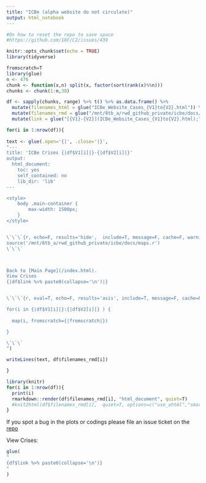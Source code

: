 ```yaml
---
title: "ICBe (alpha website do not circulate)"
output: html_notebook
---
```



```r

#On how to reset the repo to save space
#https://github.com/18F/C2/issues/439

knitr::opts_chunk$set(echo = TRUE)
library(tidyverse)
```


```r
fromscratch=T
library(glue)
n <- 476
chunk <- function(x,n) split(x, factor(sort(rank(x)%%n)))
chunks <- chunk(1:n,30)

df <- sapply(chunks, range) %>% t() %>% as.data.frame() %>%
  mutate(filenames_html = glue("ICBe_Website_Cases_{V1}to{V2}.html")) %>%
  mutate(filenames_rmd = glue("/mnt/8tb_a/rwd_github_private/icbe/docs/ICBe_Website_Cases_{V1}to{V2}.rmd")) %>%
  mutate(link = glue("[{V1}-{V2}](ICBe_Website_Cases_{V1}to{V2}.html);"))

for(i in 1:nrow(df)){
  
text <- glue(.open='{|', .close='|}',
"---
title: 'ICBe Crises {|df$V1[i]|}-{|df$V2[i]|}'
output:
  html_document:
    toc: yes
    self_contained: no
    lib_dir: 'lib'
---

<style>
    body .main-container {
        max-width: 1500px;
    }
</style>


\`\`\`{r, echo=F, results='hide',  include=T, message=F, cache=F, warning=F}
source('/mnt/8tb_a/rwd_github_private/icbe/docs/maps.r')
\`\`\`



Back to [Main Page](/index.html).    
View Crises 
{|df$link %>% paste0(collapse='\n')|}


\`\`\`{r, eval=T, echo=F, results='asis', include=T, message=F, cache=F, warning=F}

for(i in {|df$V1[i]|}:{|df$V2[i]|} ) { 
  
  map(i, fromscratch={|fromscratch|})

}

\`\`\`
")

writeLines(text, df$filenames_rmd[i])

}


```

```r
library(knitr)
for(i in 1:nrow(df)){
  print(i)
  rmarkdown::render(df$filenames_rmd[i], "html_document", quiet=T)
  #knit2html(df$filenames_rmd[i],  quiet=T, options=c("use_xhtml","smartypants","mathjax","highlight_code")) 
}
```


If you spot a bug in the plots or codings please file an issue ticket on the [repo](https://github.com/CenterForPeaceAndSecurityStudies/icbe/issues/)

View Crises: 
```r
glue(
"
{df$link %>% paste0(collapse='\n')}
"
)
```

